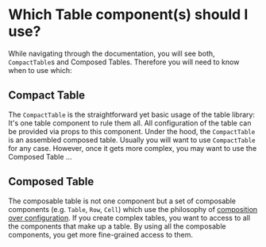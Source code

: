 
<Meta title="First Steps/FAQ" />

# Which Table component(s) should I use?

While navigating through the documentation, you will see both, `CompactTable`s and Composed Tables. Therefore you will need to know when to use which:

## Compact Table

The `CompactTable` is the straightforward yet basic usage of the table library: It's one table component to rule them all. All configuration of the table can be provided via props to this component. Under the hood, the `CompactTable` is an assembled composed table. Usually you will want to use `CompactTable` for any case. However, once it gets more complex, you may want to use the Composed Table ...

## Composed Table

The composable table is not one component but a set of composable components (e.g. `Table`, `Row`, `Cell`) which use the philosophy of [composition over configuration](https://www.robinwieruch.de/react-component-composition/). If you create complex tables, you want to access to all the components that make up a table. By using all the composable components, you get more fine-grained access to them.
